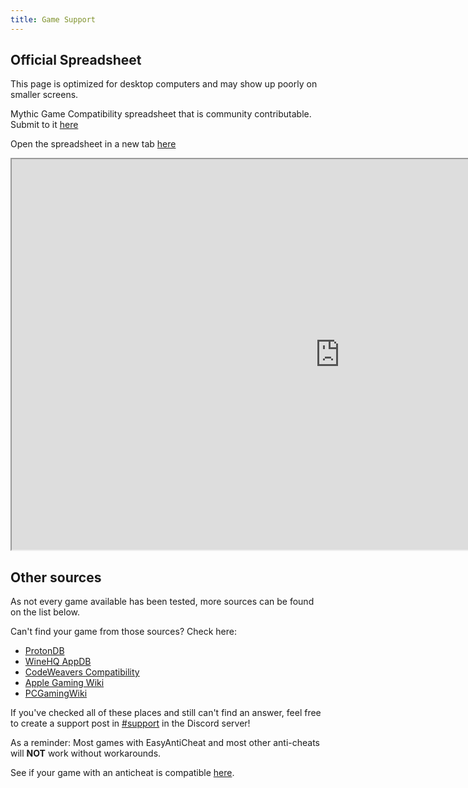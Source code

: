 ```yaml
---
title: Game Support
---
```


## Official Spreadsheet

This page is optimized for desktop computers and may show up poorly on smaller screens.

Mythic Game Compatibility spreadsheet that is community contributable. Submit to it [here]()

Open the spreadsheet in a new tab [here](https://docs.google.com/spreadsheets/d/1W_1UexC1VOcbP2CHhoZBR5-8koH-ZPxJBDWntwH-tsc/edit?usp=sharing)

<iframe height="625" width="1050" src="https://docs.google.com/spreadsheets/d/e/2PACX-1vTy0x0s1kD3Wc3p9p-Fw0DlIWAJCeBGhHoOg_BH-Fv8Nb3i8xdKYaEv4gZm4LT9ZqIcoNn0ny1hu230/pubhtml?gid=0&amp;single=true&amp;widget=true&amp;headers=false"></iframe>

## Other sources

As not every game available has been tested, more sources can be found on the list below.

Can't find your game from those sources? Check here:
- [ProtonDB](https://www.protondb.com/)
- [WineHQ AppDB](https://appdb.winehq.org/)
- [CodeWeavers Compatibility](https://www.codeweavers.com/compatibility)
- [Apple Gaming Wiki](https://www.applegamingwiki.com/wiki/Home)
- [PCGamingWiki](https://www.pcgamingwiki.com/wiki/Home)

If you've checked all of these places and still can't find an answer, feel free to create a support post in [#support](https://discord.com/channels/1154998702650425397/1168903020440977518) in the Discord server!

As a reminder: Most games with EasyAntiCheat and most other anti-cheats will **NOT** work without workarounds.

See if your game with an anticheat is compatible [here](https://areweanticheatyet.com/).